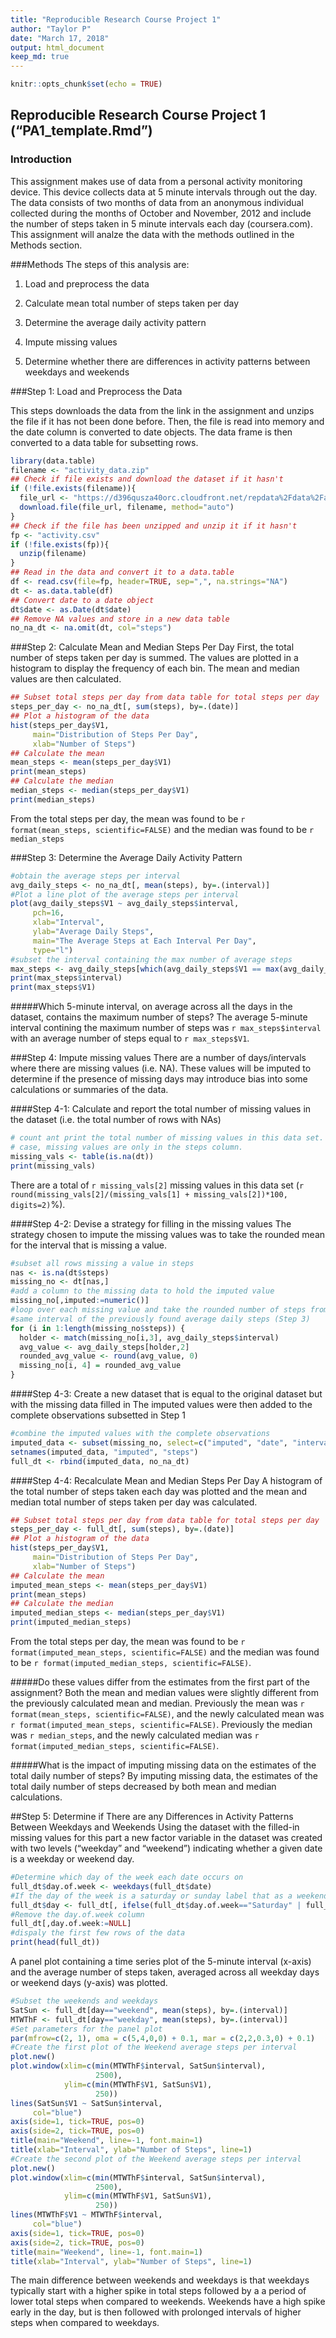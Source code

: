 ```yaml
---
title: "Reproducible Research Course Project 1"
author: "Taylor P"
date: "March 17, 2018"
output: html_document
keep_md: true
---
```


```r
knitr::opts_chunk$set(echo = TRUE)
```

## Reproducible Research Course Project 1 ("PA1_template.Rmd")

### Introduction
This assignment makes use of data from a personal activity monitoring device. This device collects data at 5 minute intervals through out the day. The data consists of two months of data from an anonymous individual collected during the months of October and November, 2012 and include the number of steps taken in 5 minute intervals each day (coursera.com). This assignment will analze the data with the methods outlined in the Methods section.

###Methods
The steps of this analysis are:

1. Load and preprocess the data

2. Calculate mean total number of steps taken per day

3. Determine the average daily activity pattern

4. Impute missing values

5. Determine whether there are differences in activity patterns between weekdays
and weekends

###Step 1: Load and Preprocess the Data

This steps downloads the data from the link in the assignment and unzips the
file if it has not been done before. Then, the file is read into memory and the
date column is converted to date objects. The data frame is then converted to a 
data table for subsetting rows.
```r
library(data.table)
filename <- "activity_data.zip"
## Check if file exists and download the dataset if it hasn't
if (!file.exists(filename)){
  file_url <- "https://d396qusza40orc.cloudfront.net/repdata%2Fdata%2Factivity.zip"
  download.file(file_url, filename, method="auto")
}
## Check if the file has been unzipped and unzip it if it hasn't
fp <- "activity.csv"
if (!file.exists(fp)){
  unzip(filename)
}
## Read in the data and convert it to a data.table
df <- read.csv(file=fp, header=TRUE, sep=",", na.strings="NA")
dt <- as.data.table(df)
## Convert date to a date object
dt$date <- as.Date(dt$date)
## Remove NA values and store in a new data table
no_na_dt <- na.omit(dt, col="steps")
```

###Step 2: Calculate Mean and Median Steps Per Day
First, the total number of steps taken per day is summed. The values are plotted
in a histogram to display the frequency of each bin. The mean and median values
are then calculated.
```r
## Subset total steps per day from data table for total steps per day
steps_per_day <- no_na_dt[, sum(steps), by=.(date)]
## Plot a histogram of the data
hist(steps_per_day$V1,
     main="Distribution of Steps Per Day",
     xlab="Number of Steps")
## Calculate the mean
mean_steps <- mean(steps_per_day$V1)
print(mean_steps)
## Calculate the median
median_steps <- median(steps_per_day$V1)
print(median_steps)
```
From the total steps per day, the mean was found to be 
`r format(mean_steps, scientific=FALSE)` and the median was found to be `r median_steps`

###Step 3: Determine the Average Daily Activity Pattern

```r
#obtain the average steps per interval
avg_daily_steps <- no_na_dt[, mean(steps), by=.(interval)]
#Plot a line plot of the average steps per interval
plot(avg_daily_steps$V1 ~ avg_daily_steps$interval,
     pch=16,
     xlab="Interval",
     ylab="Average Daily Steps",
     main="The Average Steps at Each Interval Per Day",
     type="l")
#subset the interval containing the max number of average steps
max_steps <- avg_daily_steps[which(avg_daily_steps$V1 == max(avg_daily_steps$V1)),]
print(max_steps$interval)
print(max_steps$V1)
```
#####Which 5-minute interval, on average across all the days in the dataset, contains the maximum number of steps?
The average 5-minute interval contining the maximum number of steps was `r max_steps$interval` with an average number of steps equal to `r max_steps$V1`.

###Step 4: Impute missing values
There are a number of days/intervals where there are missing values (i.e. NA). These values will be imputed to determine if the presence of missing days may introduce bias into some calculations or summaries of the data.

####Step 4-1: Calculate and report the total number of missing values in the dataset (i.e. the total number of rows with NAs)
```r
# count ant print the total number of missing values in this data set. In this
# case, missing values are only in the steps column.
missing_vals <- table(is.na(dt))
print(missing_vals)
```
There are a total of `r missing_vals[2]` missing values in this data set (`r round(missing_vals[2]/(missing_vals[1] + missing_vals[2])*100, digits=2)`%). 

####Step 4-2: Devise a strategy for filling in the missing values
The strategy chosen to impute the missing values was to take the rounded mean for the interval that is missing a value.
```r
#subset all rows missing a value in steps
nas <- is.na(dt$steps)
missing_no <- dt[nas,]
#add a column to the missing data to hold the imputed value
missing_no[,imputed:=numeric()]
#loop over each missing value and take the rounded number of steps from the 
#same interval of the previously found average daily steps (Step 3)
for (i in 1:length(missing_no$steps)) {
  holder <- match(missing_no[i,3], avg_daily_steps$interval)
  avg_value <- avg_daily_steps[holder,2]
  rounded_avg_value <- round(avg_value, 0)
  missing_no[i, 4] = rounded_avg_value
}
```

####Step 4-3: Create a new dataset that is equal to the original dataset but with the missing data filled in
The imputed values were then added to the complete observations subsetted in Step 1
```r
#combine the imputed values with the complete observations
imputed_data <- subset(missing_no, select=c("imputed", "date", "interval"))
setnames(imputed_data, "imputed", "steps")
full_dt <- rbind(imputed_data, no_na_dt)
```

####Step 4-4: Recalculate Mean and Median Steps Per Day
A histogram of the total number of steps taken each day was plotted and the mean and median total number of steps taken per day was calculated.
```r
## Subset total steps per day from data table for total steps per day
steps_per_day <- full_dt[, sum(steps), by=.(date)]
## Plot a histogram of the data
hist(steps_per_day$V1,
     main="Distribution of Steps Per Day",
     xlab="Number of Steps")
## Calculate the mean
imputed_mean_steps <- mean(steps_per_day$V1)
print(mean_steps)
## Calculate the median
imputed_median_steps <- median(steps_per_day$V1)
print(imputed_median_steps)
```
From the total steps per day, the mean was found to be 
`r format(imputed_mean_steps, scientific=FALSE)` and the median was found to be 
`r format(imputed_median_steps, scientific=FALSE)`.

#####Do these values differ from the estimates from the first part of the assignment? 
Both the mean and median values were slightly different from the previously calculated mean and median. Previously the mean was 
`r format(mean_steps, scientific=FALSE)`, and the newly calculated mean was 
`r format(imputed_mean_steps, scientific=FALSE)`. Previously the median was `r median_steps`, and the newly calculated median was `r format(imputed_median_steps, scientific=FALSE)`.

#####What is the impact of imputing missing data on the estimates of the total daily number of steps?
By imputing missing data, the estimates of the total daily number of steps decreased by both mean and median calculations.

##Step 5: Determine if There are any Differences in Activity Patterns Between Weekdays and Weekends
Using the dataset with the filled-in missing values for this part a new factor variable in the dataset was created with two levels (“weekday” and “weekend”) indicating whether a given date is a weekday or weekend day.
```r
#Determine which day of the week each date occurs on
full_dt$day.of.week <- weekdays(full_dt$date)
#If the day of the week is a saturday or sunday label that as a weekend, otherwise label as a weekday
full_dt$day <- full_dt[, ifelse(full_dt$day.of.week=="Saturday" | full_dt$day.of.week=="Sunday", "weekend", "weekday")]
#Remove the day.of.week column
full_dt[,day.of.week:=NULL]
#dispaly the first few rows of the data
print(head(full_dt))
```

A panel plot containing a time series plot of the 5-minute interval (x-axis) and the average number of steps taken, averaged across all weekday days or weekend days (y-axis) was plotted.
```r
#Subset the weekends and weekdays
SatSun <- full_dt[day=="weekend", mean(steps), by=.(interval)]
MTWThF <- full_dt[day=="weekday", mean(steps), by=.(interval)]
#Set parameters for the panel plot
par(mfrow=c(2, 1), oma = c(5,4,0,0) + 0.1, mar = c(2,2,0.3,0) + 0.1)
#Create the first plot of the Weekend average steps per interval
plot.new()
plot.window(xlim=c(min(MTWThF$interval, SatSun$interval),
                   2500),
            ylim=c(min(MTWThF$V1, SatSun$V1), 
                   250))
lines(SatSun$V1 ~ SatSun$interval, 
     col="blue")
axis(side=1, tick=TRUE, pos=0) 
axis(side=2, tick=TRUE, pos=0) 
title(main="Weekend", line=-1, font.main=1) 
title(xlab="Interval", ylab="Number of Steps", line=1) 
#Create the second plot of the Weekend average steps per interval
plot.new()
plot.window(xlim=c(min(MTWThF$interval, SatSun$interval),
                   2500),
            ylim=c(min(MTWThF$V1, SatSun$V1), 
                   250))
lines(MTWThF$V1 ~ MTWThF$interval, 
     col="blue")
axis(side=1, tick=TRUE, pos=0) 
axis(side=2, tick=TRUE, pos=0) 
title(main="Weekend", line=-1, font.main=1) 
title(xlab="Interval", ylab="Number of Steps", line=1) 
```

The main difference between weekends and weekdays is that weekdays typically start with a higher spike in total steps followed by a a period of lower total steps when compared to weekends. Weekends have a high spike early in the day, but is then followed with prolonged intervals of higher steps when compared to weekdays.